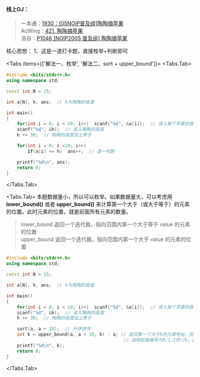 
#### 线上OJ：
> 一本通：[1930：[05NOIP普及组]陶陶摘苹果](http://ybt.ssoier.cn:8088/problem_show.php?pid=1930)  
AcWing：[421. 陶陶摘苹果](https://www.acwing.com/problem/content/423/)  
洛谷：[P1046 [NOIP2005 普及组] 陶陶摘苹果](https://www.luogu.com.cn/problem/P1046)  

核心思想：
1、这是一道打卡题，直接枚举+判断即可

<Tabs items={['解法一、枚举', '解法二、sort + upper_bound']}>
  <Tabs.Tab> 
```cpp showLineNumbers filename="枚举" 
#include <bits/stdc++.h>
using namespace std;

const int N = 15;

int a[N], h, ans;  // h为陶陶的高度

int main()
{
    for(int i = 0; i < 10; i++)  scanf("%d", &a[i]);  // 读入每个苹果的高度
    scanf("%d", &h);  // 读入陶陶的高度
    h += 30;  // 陶陶的高度加上凳子

    for(int i = 0; i <10; i++)
        if(a[i] <= h)  ans++;  // 逐一判断

    printf("%d\n", ans);
    return 0;
}

```
  </Tabs.Tab> 

  <Tabs.Tab> 
本题数据量小，所以可以枚举。如果数据量大，可以考虑用 **lower_bound()** 或者 **upper_bound()** 来计算第一个大于（或大于等于）的元素的位置。此时元素的位置，就是前面所有元素的数量。
> lower_bound 返回一个迭代器，指向范围内第一个大于等于 value 的元素的位置  
upper_bound 返回一个迭代器，指向范围内第一个大于 value 的元素的位置  

```cpp showLineNumbers filename="sort + upper_bound" {14,15}
#include <bits/stdc++.h>
using namespace std;

const int N = 15;

int a[N], h, ans;  // h为陶陶的高度

int main()
{
    for(int i = 0; i < 10; i++)  scanf("%d", &a[i]);  // 读入每个苹果的高度
    scanf("%d", &h);  // 读入陶陶的高度
    h += 30;  // 陶陶的高度加上凳子

    sort(a, a + 10);  // 升序排序
    int k = upper_bound(a, a + 10, h) - a; // 返回第一个大于h的元素地址。如果算出来第一个大于h的元素序号是3
                                            // 说明前面编号为0,1,2的＜h，正好是3个
    printf("%d\n", k);
    return 0;
}
```

  </Tabs.Tab> 
</Tabs>